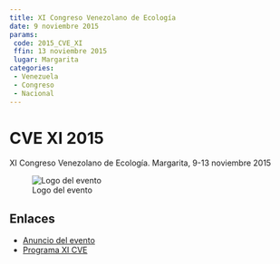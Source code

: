 ```yaml
---
title: XI Congreso Venezolano de Ecología
date: 9 noviembre 2015
params:
 code: 2015_CVE_XI
 ffin: 13 noviembre 2015
 lugar: Margarita
categories: 
 - Venezuela
 - Congreso
 - Nacional
---
```

# CVE XI 2015

XI Congreso Venezolano de Ecología. Margarita, 9-13 noviembre 2015

![Logo del evento](https://usbnoticias.usb.ve/wp-content/uploads/2015/11/logo_horizontal1.png)


## Enlaces 

- [Anuncio del evento](https://usbnoticias.usb.ve/post/43555)
- [Programa XI CVE](http://www.ucv.ve/fileadmin/user_upload/cenamb/Programa_XI_CVE_9-13Nov2015-1.pdf)

